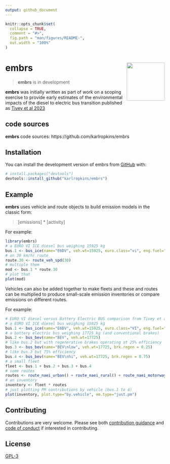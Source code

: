 ```yaml
---
output: github_document
---
```


<!-- index.md is generated from README.Rmd. Please edit that file -->

```r
knitr::opts_chunk$set(
  collapse = TRUE,
  comment = "#>",
  fig.path = "man/figures/README-",
  out.width = "100%"
)
```

# embrs <img src="man/figures/logo.png" align="right" alt="" width="120" />


<!-- badges: start -->
<!-- badges: end -->

> __embrs__ is in development

__embrs__ was initially written as part of work on a scoping exercise to provide 
early estimates of the environmental impacts of the diesel to electric bus 
transition published as [Tivey et al 2023](https://doi.org/10.3390/su15021522)

## code sources

__embrs__ code sources: https://github.com/karlropkins/embrs


## Installation

You can install the development version of embrs from [GitHub](https://github.com/) with:

```r
# install.packages("devtools")
devtools::install_github("karlropkins/embrs")
```

## Example

__embrs__ uses vehicle and route objects to build emission models in the classic form: 

> [emissions] * [activity] 

For example: 

```r
library(embrs)
# a EURO VI ICE diesel bus weighing 15925 kg
bus.1 <- bus_ice(name="E6DV", veh.wt=15925, euro.class="vi", eng.fuel="diesel") 
# an 30 km/hr route
route.30 <- route_veh_spd(30)
# multiple them 
mod <- bus.1 * route.30
# plot that
plot(mod)
```

Vehicles can also be added together to make fleets and these and routes can 
be multiplied to produce small-scale emission inventories or compare emissions 
on different routes.

For example:

```r
# EURO VI diesel versus Battery Electric BUS comparison from Tivey et al (2023)
# a EURO VI ICE diesel bus weighing 15925 kg
bus.1 <- bus_ice(name="E6DV", veh.wt=15925, euro.class="VI", eng.fuel="diesel") 
# a battery electric bus weighing 17725 kg (and conventional brakes) 
bus.2 <- bus_bev(name="BEV", veh.wt=17725) 
# like bus.2 but with regenerative brakes operating at 25% efficiency
bus.3 <- bus_bev(name="BEV\nlow", veh.wt=17725, brk.regen = 0.25) 
# like bus.3 but 75% efficiency
bus.4 <- bus_bev(name="BEV\nhi", veh.wt=17725, brk.regen = 0.75)  
# a small fleet
fleet <- bus.1 + bus.2 + bus.3 + bus.4
# some routes 
routes <- route_naei_urban() + route_naei_rural() + route_naei_motorway()
# an inventory
inventory <- fleet * routes
# just plotting PM contributions by vehicle (bus.1 to 4)
plot(inventory, plot.type="by.vehicle", em.type="just.pm")
```

## Contributing

Contributions are very welcome. Please see both [contribution guidance](https://karlropkins.github.io/embrs/CONTRIBUTING.html) and [code of conduct](https://karlropkins.github.io/embrs/CODE_OF_CONDUCT.html) if interested in contributing.

## License

[GPL-3](https://karlropkins.github.io/embrs/LICENSE.html)
